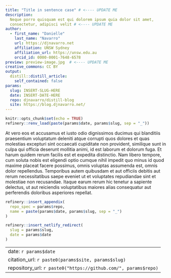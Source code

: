 ```yaml
---
title: "Title in sentence case" # <---- UPDATE ME
description:
  Neque porro quisquam est qui dolorem ipsum quia dolor sit amet, 
  consectetur, adipisci velit # <---- UPDATE ME
author:
  - first_name: "Danielle"
    last_name: "Navarro"
    url: https://djnavarro.net
    affiliation: UNSW Sydney
    affiliation_url: https://unsw.edu.au
    orcid_id: 0000-0001-7648-6578
preview: preview-image.jpg  # <---- UPDATE ME 
creative_commons: CC BY
output:
  distill::distill_article:
    self_contained: false
params:
  slug: INSERT-SLUG-HERE
  date: INSERT-DATE-HERE
  repo: djnavarro/distill-blog
  site: https://blog.djnavarro.net/
---
```


<!----

checklist:
  - check the "update me" messages in YAML above
  - initialise the _renv folder with refinery::renv_new(long_slug)
  - populate the lockfile with refinery::renv_snapshot(long_slug)
  - update the _renv folder from snapshot with refinery::refresh(long_slug)

---->


<!--------------- setup post ----------------->

```r
knitr::opts_chunk$set(echo = TRUE)
refinery::renv_load(paste(params$date, params$slug, sep = "_"))
```


<!--------------- post ----------------->

At vero eos et accusamus et iusto odio dignissimos ducimus qui blanditiis praesentium voluptatum deleniti atque corrupti quos dolores et quas molestias excepturi sint occaecati cupiditate non provident, similique sunt in culpa qui officia deserunt mollitia animi, id est laborum et dolorum fuga. Et harum quidem rerum facilis est et expedita distinctio. Nam libero tempore, cum soluta nobis est eligendi optio cumque nihil impedit quo minus id quod maxime placeat facere possimus, omnis voluptas assumenda est, omnis dolor repellendus. Temporibus autem quibusdam et aut officiis debitis aut rerum necessitatibus saepe eveniet ut et voluptates repudiandae sint et molestiae non recusandae. Itaque earum rerum hic tenetur a sapiente delectus, ut aut reiciendis voluptatibus maiores alias consequatur aut perferendis doloribus asperiores repellat.


<!--------------- appendices ----------------->

```r
refinery::insert_appendix(
  repo_spec = params$repo, 
  name = paste(params$date, params$slug, sep = "_")
)
```


<!--------------- miscellanea ----------------->

```r
refinery::insert_netlify_redirect(
  slug = params$slug, 
  date = params$date
)
```


<!--------------- derived YAML ----------------->

---
date: `r params$date`
citation_url: `r paste0(params$site, params$slug)`
repository_url: `r paste0("https://github.com/", params$repo)` 
---



